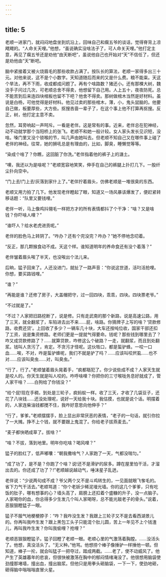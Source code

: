 ```yaml
---
---
---
```

title: 5
---



老顺一进家门，就闷闷地盘坐到炕沿上，回味自己和瘸五爷的谈话，觉得脊背上凉飕飕的。“人命关天哩。”他想，“虽说确实没啥法子了，可人命关天哩。”他打定主意，再见了瘸五爷还是劝他“由天断吧”，虽说他自己也开始对“天”不信任了，但还是劝他由“天”断吧。

脑中紧接着又被火烧眉毛的那些收款占满了。按队长的算法，老顺一家得多出三十元。对他来说，这不是个小数字。天知道随后而来的又是什么费。粮不能粜。天这个旱法，再不下雨，收成都成问题了。再有个啥路数？猪还小。还有那棵大树，魏没手子问过几次，可老顺总舍不得卖，他想留下自己用。人上五十，夜夜防死。总不能苦到后来连四块棺板也留不下吧？他舍不得卖。那树做棺木当然是好材料。虽说是白杨，可他觉得是好材料。他见过卖的那些棺木，薄，小，鬼头鼠脑的。他要自己做，板要厚些，大方些。抠搜吝啬一辈子了，在这个事上他不打算再抠搜。反正，树，他打定主意不卖。

忽然，耳旁响起一声呵斥。一看是老伴。这是常有的事。近来，老伴总在犯神经，动不动就学那个当阳桥上的张飞。老顺不和她一般计较。女人家头发长见识短，没啥。嗓门里又没个锁喉的节，叫几声由她叫去。但老顺不知自己又在哪件事上碰了老伴的神经。往常，她的狮吼总是有理由的，比如，脚臭，睡懒觉等等。

“染成个啥了？你瞧，这回脏了你洗。”老伴指着他的裤子上的溏土。

“噢，我还以为是啥呢？”老顺宽容地笑笑，伸手在自己的裤腿上扑打几下。一股纤尘扑向空中。

“门上去!门上去!灰落到家什上了。”老伴拧着眉头，仿佛老顺是一堆很臭的东西。

老顺又用力拍了几下。他发现老伴瞪起了眼，知道又一场风暴该爆发了，便赶紧转移话题：“队里又要钱哩。”

老伴一听，马上像鸡抖翎毛一样把方才的所有表情都抖了个干净：“啥？又是啥钱？你吓啥人哩？”

“谁吓人？给水老虎进贡呢。”

老伴的脸色马上转阴了。“咋办？还有个完没完？咋办？”她不停地念叨着。

“反正，那几颗猴食动不成。天这个样。谁知道明年的养命食还有没个着落？”

老伴皱着眉头唉了半天，也没唉出个法儿来。

后晌，猛子回来了。人还没进门，就扯了一路声音：“你说这世道，活叼活抢哩。你想，要买路钱哩。”

“谁？”

“再能是谁？还修了房子，大盖帽把守，过一回四块，乖乖，四块。四块票老爷。”

“不过就是了。”

“不过？人家把旧路挖断了，说是修。只有走武南的那个新路，说是高速公路，用了三天，就全翻浆了，车陷进去出不来……屁，啥路。你猜牌子上写的啥？‘贷款修路，收费还贷’。上回收了多少？一辆车几十块，大车还按吨位收，国家干部还扣了工资，说是集资修路。老师们更是一提就气得要命。钱呢？那些钱到哪里去了？咋又成贷款修路了？……就算贷款，咋修这么个破路？一走，就翻浆，而且到处翻浆。钱叫人贪污了，肯定。不贪污才怪呢。这伙牲口，都是蜇驴蜂。一咬一口血……唉，不对，咋是蜇驴蜂呢，我们不就是驴了吗？……应该叫咬屄虱……也不对……应该叫臭虫……对，叫臭虫。”

“行了，行了。”老顺皱着眉头晃着手，“疯都聒犯了。你少说些成不成？人家天生就是咬人的。你天生就是叫人咬的。咋呼啥哩？你把你的三寸喉咙务息好就成了，管人家干啥？……白狗给了你钱没？”

“给个屁!现在手稠，到处是三轮子，疯蚂蚁一样。收了三天，才收了几袋豆子，还花了八块钱……还没处理呢，说好一天给我十块。我估摸，也就是说个话。明摆着的，人家连柴油钱都搅不住，我咋好意思向他伸手？”

“行了，爹爹。”老顺摆摆手，脸上显出非常厌恶的表情，“老子的一句话，就引你拉了一大摊。挣不上个钱，就不要跟上鬼混了。你给老子拔燕麦去。”

“麦子都快晒成草了。拔啥？”

“啥？不拔，落到地里。明年你吃啥？喝风哩？”

猛子的脸红了，低声嘟囔：“朝我撒啥气？人家跑了一天，气都没喘匀。”

“成了功了，是不是？你跑了个啥？说!还不是滑驴的尿多。蹲在屋里怕干活，才溜出去的。你还成了功了？!”老顺越说越动气，唾沫星子乱迸。

老伴说：“少说两句成不成？爷父两个又不是斗鸡转生的，一见面就眼飞奓毛的。省下力气干活去。”老顺骂道：“你个老妖少稀泥墁光墙。你的这几个爹爹，只有吃饭的肚子，哪有想事的心？墙头高了，肩膀上还扣着个盛糠的升子，没一点脑子。人家喝你的血，你总得多少生发几个叫人家喝呀，总不能光敲老子的骨头。”说着，恶狠狠瞪猛子一眼。

猛子不服气地梗梗脖子：“咋？我咋没生发？我跟上三轮子又不是去看西湖景儿的。你再叫我咋生发？跟上黑包工头子只能混个肚儿圆，苦上一年见不上个钱渣儿，再叫我咋生发？你叫我偷哩？抢哩？”

老顺恶狠狠瞪猛子。猛子回瞪了老顺一眼。老顺心里的气激荡着胸膛。……没活头了。他想，真没活头了。“无义种。”他骂。他想捞个棒子像捶驴一样捶他一顿。但知道，棒子一抡，就会叫猛子一把夺过，踏成两截。……老了，使不动威风了。他产生了英雄暮年的悲哀，但很快被激荡在胸中的郁闷情绪淹没了。他很想用脑袋使劲撞那堵墙，撞出血，撞出脑浆。但他只是用拳头砸脑袋，一下一下，使劲地砸，砸得脑中嗡嗡嗡直冒火星。